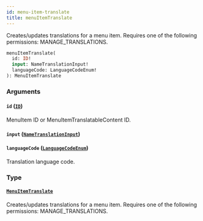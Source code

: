 ```yaml
---
id: menu-item-translate
title: menuItemTranslate
---
```



Creates/updates translations for a menu item. Requires one of the following permissions: MANAGE_TRANSLATIONS.

```graphql
menuItemTranslate(
  id: ID!
  input: NameTranslationInput!
  languageCode: LanguageCodeEnum!
): MenuItemTranslate
```


### Arguments

#### `id` ([`ID`](../../../developer/api-reference/scalars/id))

MenuItem ID or MenuItemTranslatableContent ID.


#### `input` ([`NameTranslationInput`](../../../developer/api-reference/inputs/name-translation-input))




#### `languageCode` ([`LanguageCodeEnum`](../../../developer/api-reference/enums/language-code-enum))

Translation language code.


### Type

#### [`MenuItemTranslate`](../../../developer/api-reference/objects/menu-item-translate) 

Creates/updates translations for a menu item. Requires one of the following permissions: MANAGE_TRANSLATIONS.




